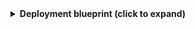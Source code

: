 <details>
<summary><b>Deployment blueprint (click to expand) </b></summary>

```json showLineNumbers
{
  "identifier": "githubDeployment",
  "title": "Deployment",
  "icon": "Deployment",
  "schema": {
    "properties": {
      "description": {
        "title": "Description",
        "type": "string"
      },
      "ref": {
        "title": "Ref",
        "type": "string"
      },
      "sha": {
        "title": "Sha",
        "type": "string"
      },
      "transientEnvironment": {
        "title": "Transient Running Service",
        "type": "boolean"
      },
      "productionEnvironment": {
        "title": "Production Running Service",
        "type": "boolean"
      },
      "createdAt": {
        "title": "Created At",
        "type": "string",
        "format": "date-time"
      },
      "url": {
        "title": "URL",
        "type": "string",
        "icon": "Link",
        "format": "url"
      }
    },
    "required": []
  },
  "mirrorProperties": {},
  "calculationProperties": {},
  "relations": {
    "runningService": {
      "title": "Running Service",
      "target": "githubRepoEnvironment",
      "required": false,
      "many": false
    }
  }
}
```

</details>
